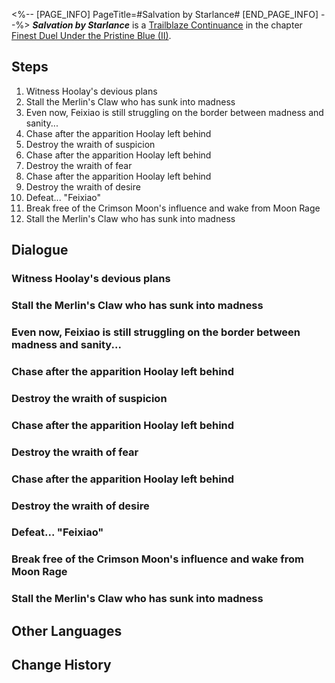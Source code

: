 <%-- [PAGE_INFO]
PageTitle=#Salvation by Starlance#
[END_PAGE_INFO] --%>
{{Stub|Dialogue.}}
{{Mission Infobox
|id            = 2022306
|title         = 
|image         = <!--Mission Salvation by Starlance.png-->
|type          = Trailblaze Continuance
|event_name    = 
|chapter       = Finest Duel Under the Pristine Blue (II)
|requirements  = {{subst:void|<!--Unknown: {"Type":"Manual"}-->}}
|summary       = <!--official mission summary from Fate's Atlas-->
|characters    = Borisin; Feixiao; Hoolay; Trailblazer; Voice of Huaiyan
|startLocation = [[The Xianzhou Luofu]] - [[Skysplitter Arena]]
|world         = The Xianzhou Luofu
|area          = Skysplitter Arena
|prev          = 
|next          = 
|rewards       = 
}}
'''''Salvation by Starlance''''' is a [[Trailblaze Continuance]] in the chapter [[Finest Duel Under the Pristine Blue (II)]].

==Steps==
# Witness Hoolay's devious plans
# Stall the Merlin's Claw who has sunk into madness
# Even now, Feixiao is still struggling on the border between madness and sanity...
# Chase after the apparition Hoolay left behind
# Destroy the wraith of suspicion
# Chase after the apparition Hoolay left behind
# Destroy the wraith of fear
# Chase after the apparition Hoolay left behind
# Destroy the wraith of desire
# Defeat... "Feixiao"
# Break free of the Crimson Moon's influence and wake from Moon Rage
# Stall the Merlin's Claw who has sunk into madness

<!--
==Gameplay Notes==

--><!--
==Trial Character==

-->
==Dialogue==
{{Stub Dialogue}}
===Witness Hoolay's devious plans{{subst:void|<!--202230601-->}}===
{{Mission Description|type=continuance|location=Skysplitter Arena|For the Father Wolf who leads the pack, the possibility of returning empty-handed must always be taken into consideration when planning each and every hunt...}}
{{Dialogue Start}}
:{{tx}}
{{Dialogue End}}

===Stall the Merlin's Claw who has sunk into madness{{subst:void|<!--202230603-->}}===
{{Mission Description|type=continuance|location=Skysplitter Arena|update|In response to Hoolay's dying blow, the Merlin's Claw has no choice but to use everything in her power to confront the Crimson Moon hanging in the sky. As though she had returned to the battlefields of yore, she initiates a bloody massacre that has no end in sight. There is only one way to bring her out of madness: Stall for time.}}
{{Dialogue Start}}
:{{tx}}
{{Dialogue End}}

===Even now, Feixiao is still struggling on the border between madness and sanity...{{subst:void|<!--202230604-->}}===
{{Dialogue Start}}
:{{tx}}
{{Dialogue End}}

===Chase after the apparition Hoolay left behind{{subst:void|<!--202230607-->}}===
{{Mission Description|type=continuance|location=Inner Beast's Battlefield|update|On the empty battlefield, a tenacious and freshly-dead foe makes an appearance once more. The veteran hunter is primed to go on a special hunt... but this time, she is the prey.}}
{{Dialogue Start}}
:{{tx}}
{{Dialogue End}}

===Destroy the wraith of suspicion{{subst:void|<!--202230612-->}}===
{{Dialogue Start}}
:{{tx}}
{{Dialogue End}}

===Chase after the apparition Hoolay left behind{{subst:void|<!--202230608-->}}===
{{Dialogue Start}}
:{{tx}}
{{Dialogue End}}

===Destroy the wraith of fear{{subst:void|<!--202230613-->}}===
{{Dialogue Start}}
:{{tx}}
{{Dialogue End}}

===Chase after the apparition Hoolay left behind{{subst:void|<!--202230611-->}}===
{{Dialogue Start}}
:{{tx}}
{{Dialogue End}}

===Destroy the wraith of desire{{subst:void|<!--202230614-->}}===
{{Dialogue Start}}
:{{tx}}
{{Dialogue End}}

===Defeat... "Feixiao"{{subst:void|<!--202230609-->}}===
{{Dialogue Start}}
:{{tx}}
{{Dialogue End}}

===Break free of the Crimson Moon's influence and wake from Moon Rage{{subst:void|<!--202230610-->}}===
{{Dialogue Start}}
:{{tx}}
{{Dialogue End}}

===Stall the Merlin's Claw who has sunk into madness{{subst:void|<!--202230602-->}}===
{{Mission Description|type=continuance|location=Skysplitter Arena|update|In response to Hoolay's dying blow, the Merlin's Claw has no choice but to use everything in her power to confront the Crimson Moon hanging in the sky. As though she had returned to the battlefields of yore, she initiates a bloody massacre that has no end in sight. There is only one way to bring her out of madness: Stall for time.}}
{{Dialogue Start}}
:{{tx}}
{{Dialogue End}}

==Other Languages==
{{Other Languages
|en   = Salvation by Starlance
|zhs  = 欃枪烈烈，心兽灭却
|zht  = 欃槍烈烈，心獸滅卻
|ja   = 心獣滅却、烈々たる流星
|ko   = 타오른 유성, 소멸한 심수
|es   = Lanza estelar redentora
|fr   = Rédemption de la lance stellaire
|ru   = Яркий звездопад, зверь в узде
|th   = ประกายลุกโชนโค่นจิตอสูร
|vi   = Sao Chổi Rực Cháy, Diệt Trừ Thú Tâm
|de   = Erlösung durch Sternenlanze
|id   = Penyelamatan oleh Tombak Bintang
|pt   = Salvação da Lança Estelar
}}

==Change History==
{{Change History|2.5}}
